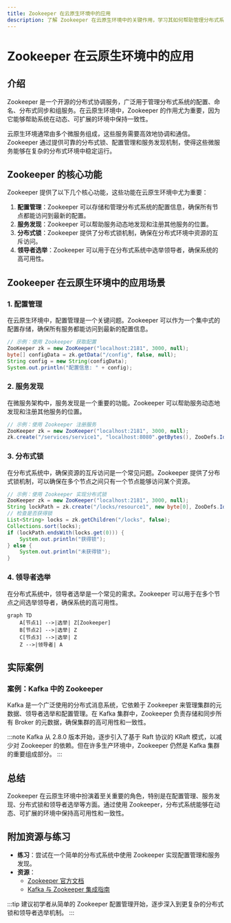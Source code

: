 ```yaml
---
title: Zookeeper 在云原生环境中的应用
description: 了解 Zookeeper 在云原生环境中的关键作用，学习其如何帮助管理分布式系统的配置、协调和服务发现。
---
```


# Zookeeper 在云原生环境中的应用

## 介绍

Zookeeper 是一个开源的分布式协调服务，广泛用于管理分布式系统的配置、命名、分布式同步和组服务。在云原生环境中，Zookeeper 的作用尤为重要，因为它能够帮助系统在动态、可扩展的环境中保持一致性。

云原生环境通常由多个微服务组成，这些服务需要高效地协调和通信。Zookeeper 通过提供可靠的分布式锁、配置管理和服务发现机制，使得这些微服务能够在复杂的分布式环境中稳定运行。

## Zookeeper 的核心功能

Zookeeper 提供了以下几个核心功能，这些功能在云原生环境中尤为重要：

1. **配置管理**：Zookeeper 可以存储和管理分布式系统的配置信息，确保所有节点都能访问到最新的配置。
2. **服务发现**：Zookeeper 可以帮助服务动态地发现和注册其他服务的位置。
3. **分布式锁**：Zookeeper 提供了分布式锁机制，确保在分布式环境中资源的互斥访问。
4. **领导者选举**：Zookeeper 可以用于在分布式系统中选举领导者，确保系统的高可用性。

## Zookeeper 在云原生环境中的应用场景

### 1. 配置管理

在云原生环境中，配置管理是一个关键问题。Zookeeper 可以作为一个集中式的配置存储，确保所有服务都能访问到最新的配置信息。

```java
// 示例：使用 Zookeeper 获取配置
ZooKeeper zk = new ZooKeeper("localhost:2181", 3000, null);
byte[] configData = zk.getData("/config", false, null);
String config = new String(configData);
System.out.println("配置信息: " + config);
```

### 2. 服务发现

在微服务架构中，服务发现是一个重要的功能。Zookeeper 可以帮助服务动态地发现和注册其他服务的位置。

```java
// 示例：使用 Zookeeper 注册服务
ZooKeeper zk = new ZooKeeper("localhost:2181", 3000, null);
zk.create("/services/service1", "localhost:8080".getBytes(), ZooDefs.Ids.OPEN_ACL_UNSAFE, CreateMode.EPHEMERAL);
```

### 3. 分布式锁

在分布式系统中，确保资源的互斥访问是一个常见问题。Zookeeper 提供了分布式锁机制，可以确保在多个节点之间只有一个节点能够访问某个资源。

```java
// 示例：使用 Zookeeper 实现分布式锁
ZooKeeper zk = new ZooKeeper("localhost:2181", 3000, null);
String lockPath = zk.create("/locks/resource1", new byte[0], ZooDefs.Ids.OPEN_ACL_UNSAFE, CreateMode.EPHEMERAL_SEQUENTIAL);
// 检查是否获得锁
List<String> locks = zk.getChildren("/locks", false);
Collections.sort(locks);
if (lockPath.endsWith(locks.get(0))) {
    System.out.println("获得锁");
} else {
    System.out.println("未获得锁");
}
```

### 4. 领导者选举

在分布式系统中，领导者选举是一个常见的需求。Zookeeper 可以用于在多个节点之间选举领导者，确保系统的高可用性。

```mermaid
graph TD
    A[节点1] -->|选举| Z[Zookeeper]
    B[节点2] -->|选举| Z
    C[节点3] -->|选举| Z
    Z -->|领导者| A
```

## 实际案例

### 案例：Kafka 中的 Zookeeper

Kafka 是一个广泛使用的分布式消息系统，它依赖于 Zookeeper 来管理集群的元数据、领导者选举和配置管理。在 Kafka 集群中，Zookeeper 负责存储和同步所有 Broker 的元数据，确保集群的高可用性和一致性。

:::note
Kafka 从 2.8.0 版本开始，逐步引入了基于 Raft 协议的 KRaft 模式，以减少对 Zookeeper 的依赖。但在许多生产环境中，Zookeeper 仍然是 Kafka 集群的重要组成部分。
:::

## 总结

Zookeeper 在云原生环境中扮演着至关重要的角色，特别是在配置管理、服务发现、分布式锁和领导者选举等方面。通过使用 Zookeeper，分布式系统能够在动态、可扩展的环境中保持高可用性和一致性。

## 附加资源与练习

- **练习**：尝试在一个简单的分布式系统中使用 Zookeeper 实现配置管理和服务发现。
- **资源**：
  - [Zookeeper 官方文档](https://zookeeper.apache.org/doc/current/)
  - [Kafka 与 Zookeeper 集成指南](https://kafka.apache.org/documentation/#zk)

:::tip
建议初学者从简单的 Zookeeper 配置管理开始，逐步深入到更复杂的分布式锁和领导者选举机制。
:::